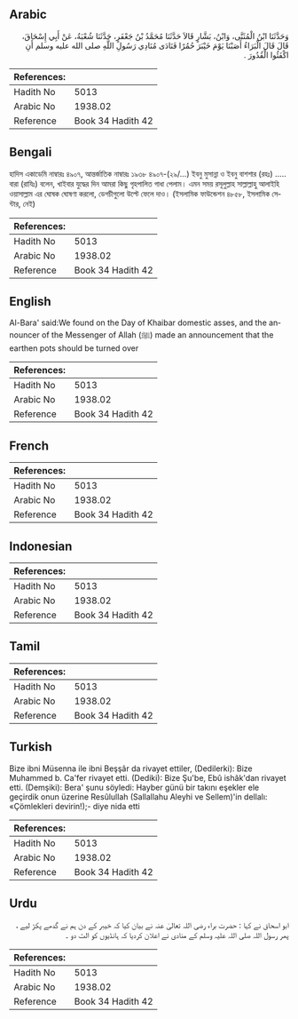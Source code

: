 ## Arabic


<div dir="rtl" lang="ar" style={{fontSize:'larger',backgroundColor:'#f8f9fa',padding:20}}>
وَحَدَّثَنَا ابْنُ الْمُثَنَّى، وَابْنُ، بَشَّارٍ قَالاَ حَدَّثَنَا مُحَمَّدُ بْنُ جَعْفَرٍ، حَدَّثَنَا شُعْبَةُ، عَنْ أَبِي إِسْحَاقَ، قَالَ قَالَ الْبَرَاءُ أَصَبْنَا يَوْمَ خَيْبَرَ حُمُرًا فَنَادَى مُنَادِي رَسُولِ اللَّهِ صلى الله عليه وسلم أَنِ اكْفَئُوا الْقُدُورَ ‏.‏
</div>
<div style={{backgroundColor:'#f8f9fa',padding:20, marginBottom: 10}}><table> <thead> <tr> <th>References:</th> <th></th> </tr> </thead> <tbody><tr><td>Hadith No</td><td>5013</td></tr><tr><td>Arabic No</td><td>1938.02</td></tr><tr><td>Reference</td><td>Book 34 Hadith 42</td></tr></tbody></table></div>

## Bengali


<div dir="ltr" lang="bn" style={{fontSize:'larger',backgroundColor:'#f8f9fa',padding:20}}>
হাদিস একাডেমি নাম্বারঃ ৪৯০৭, আন্তর্জাতিক নাম্বারঃ ১৯৩৮ ৪৯০৭-(২৯/...) ইবনু মুসান্না ও ইবনু বাশশার (রহঃ) ..... বারা (রাযিঃ) বলেন, খাইবার যুদ্ধের দিন আমরা কিছু গৃহপালিত গাধা পেলাম। এমন সময় রসূলুল্লাহ সাল্লাল্লাহু আলাইহি ওয়াসাল্লাম এর ঘোষক ঘোষণা করলো, ডেগচীগুলো উল্টে ফেলে দাও। (ইসলামিক ফাউন্ডেশন ৪৮৫৮, ইসলামিক সেন্টার, নেই)
</div>
<div style={{backgroundColor:'#f8f9fa',padding:20, marginBottom: 10}}><table> <thead> <tr> <th>References:</th> <th></th> </tr> </thead> <tbody><tr><td>Hadith No</td><td>5013</td></tr><tr><td>Arabic No</td><td>1938.02</td></tr><tr><td>Reference</td><td>Book 34 Hadith 42</td></tr></tbody></table></div>

## English


<div dir="ltr" lang="en" style={{fontSize:'larger',backgroundColor:'#f8f9fa',padding:20}}>
Al-Bara' said:We found on the Day of Khaibar domestic asses, and the announcer of the Messenger of Allah (ﷺ) made an announcement that the earthen pots should be turned over
</div>
<div style={{backgroundColor:'#f8f9fa',padding:20, marginBottom: 10}}><table> <thead> <tr> <th>References:</th> <th></th> </tr> </thead> <tbody><tr><td>Hadith No</td><td>5013</td></tr><tr><td>Arabic No</td><td>1938.02</td></tr><tr><td>Reference</td><td>Book 34 Hadith 42</td></tr></tbody></table></div>

## French


<div dir="ltr" lang="fr" style={{fontSize:'larger',backgroundColor:'#f8f9fa',padding:20}}>

</div>
<div style={{backgroundColor:'#f8f9fa',padding:20, marginBottom: 10}}><table> <thead> <tr> <th>References:</th> <th></th> </tr> </thead> <tbody><tr><td>Hadith No</td><td>5013</td></tr><tr><td>Arabic No</td><td>1938.02</td></tr><tr><td>Reference</td><td>Book 34 Hadith 42</td></tr></tbody></table></div>

## Indonesian


<div dir="ltr" lang="id" style={{fontSize:'larger',backgroundColor:'#f8f9fa',padding:20}}>

</div>
<div style={{backgroundColor:'#f8f9fa',padding:20, marginBottom: 10}}><table> <thead> <tr> <th>References:</th> <th></th> </tr> </thead> <tbody><tr><td>Hadith No</td><td>5013</td></tr><tr><td>Arabic No</td><td>1938.02</td></tr><tr><td>Reference</td><td>Book 34 Hadith 42</td></tr></tbody></table></div>

## Tamil


<div dir="ltr" lang="ta" style={{fontSize:'larger',backgroundColor:'#f8f9fa',padding:20}}>

</div>
<div style={{backgroundColor:'#f8f9fa',padding:20, marginBottom: 10}}><table> <thead> <tr> <th>References:</th> <th></th> </tr> </thead> <tbody><tr><td>Hadith No</td><td>5013</td></tr><tr><td>Arabic No</td><td>1938.02</td></tr><tr><td>Reference</td><td>Book 34 Hadith 42</td></tr></tbody></table></div>

## Turkish


<div dir="ltr" lang="tr" style={{fontSize:'larger',backgroundColor:'#f8f9fa',padding:20}}>
Bize ibni Müsenna ile ibni Beşşâr da rivayet ettiler, (Dedilerki): Bize Muhammed b. Ca'fer rivayet etti. (Dediki): Bize Şu'be, Ebû ishâk'dan rivayet etti. (Demşiki): Bera' şunu söyledi: Hayber günü bir takını eşekler ele geçirdik onun üzerine Resûlullah (Sallallahu Aleyhi ve Sellem)'in dellalı: «Çömlekleri devirin!);- diye nida etti
</div>
<div style={{backgroundColor:'#f8f9fa',padding:20, marginBottom: 10}}><table> <thead> <tr> <th>References:</th> <th></th> </tr> </thead> <tbody><tr><td>Hadith No</td><td>5013</td></tr><tr><td>Arabic No</td><td>1938.02</td></tr><tr><td>Reference</td><td>Book 34 Hadith 42</td></tr></tbody></table></div>

## Urdu


<div dir="rtl" lang="ur" style={{fontSize:'larger',backgroundColor:'#f8f9fa',padding:20}}>
ابو اسحاق نے کہا : حضرت براء رضی اللہ تعالیٰ عنہ نے بیان کیا کہ خیبر کے دن ہم نے گدھے پکڑ لیے ، پھر رسول اللہ صلی اللہ علیہ وسلم کے منادی نے اعلان کردیا کہ ہانڈیوں کو الٹ دو ۔
</div>
<div style={{backgroundColor:'#f8f9fa',padding:20, marginBottom: 10}}><table> <thead> <tr> <th>References:</th> <th></th> </tr> </thead> <tbody><tr><td>Hadith No</td><td>5013</td></tr><tr><td>Arabic No</td><td>1938.02</td></tr><tr><td>Reference</td><td>Book 34 Hadith 42</td></tr></tbody></table></div>